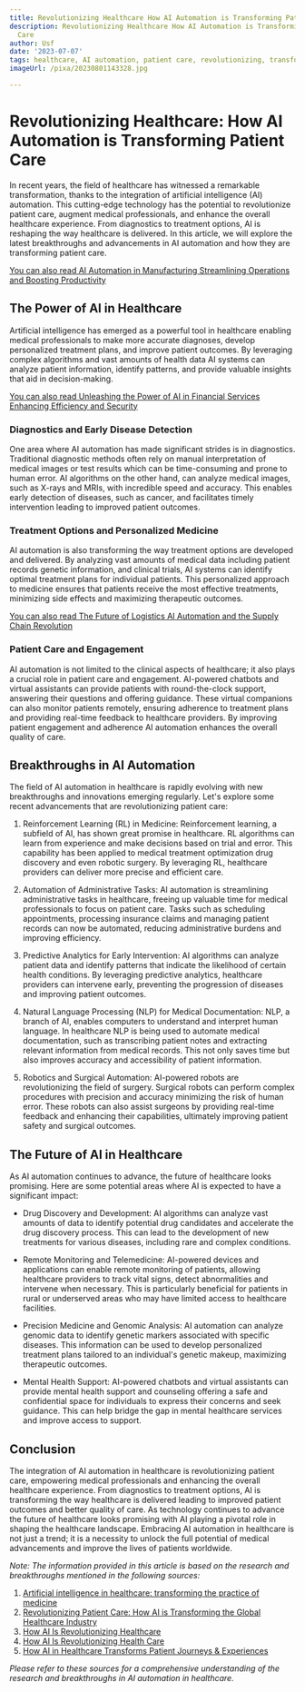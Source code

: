 ```yaml
---
title: Revolutionizing Healthcare How AI Automation is Transforming Patient Care
description: Revolutionizing Healthcare How AI Automation is Transforming Patient
  Care
author: Usf
date: '2023-07-07'
tags: healthcare, AI automation, patient care, revolutionizing, transforming
imageUrl: /pixa/20230801143328.jpg

---
```

# Revolutionizing Healthcare: How AI Automation is Transforming Patient Care

In recent years, the field of  healthcare has witnessed a remarkable transformation, thanks to the integration of artificial intelligence (AI) automation. This cutting-edge technology has the potential to revolutionize patient care, augment medical professionals, and  enhance the  overall healthcare experience. From diagnostics to treatment options, AI  is reshaping the way healthcare is  delivered. In this article, we will explore the  latest breakthroughs and advancements in AI automation and how they are transforming patient care.

[You can also read AI Automation  in Manufacturing Streamlining Operations and Boosting Productivity](AI%20Automation%20in%20Manufacturing%20Streamlining%20Operations%20and%20Boosting%20Productivity)


## The Power of AI  in Healthcare

Artificial intelligence has emerged as a powerful tool in  healthcare  enabling medical professionals to  make  more accurate diagnoses, develop personalized treatment plans, and improve patient outcomes. By leveraging  complex algorithms and vast amounts of health data AI systems can analyze  patient information, identify patterns, and provide valuable insights that aid in  decision-making.

[You can also read Unleashing the  Power of AI in Financial Services Enhancing Efficiency and Security](Unleashing%20the%20Power%20of%20AI%20in%20Financial%20Services%20Enhancing%20Efficiency%20and%20Security)


### Diagnostics and Early  Disease Detection

One area where AI automation has made significant strides is  in  diagnostics. Traditional diagnostic methods often rely on manual interpretation of medical images or test results which  can be time-consuming and prone to  human error. AI algorithms  on the other hand, can analyze medical images, such as X-rays and MRIs, with incredible speed and accuracy. This enables early detection  of diseases, such as cancer, and facilitates timely intervention leading to improved patient outcomes.

### Treatment Options and  Personalized Medicine

AI automation is  also transforming the way treatment options are developed and delivered. By analyzing  vast amounts of medical data including  patient records genetic  information, and clinical trials, AI systems can identify optimal  treatment  plans for  individual patients. This personalized approach to medicine ensures that  patients receive the most effective treatments, minimizing side effects and maximizing therapeutic outcomes.

[You can  also read The  Future of Logistics AI Automation and the Supply Chain Revolution](The%20Future%20of%20Logistics%20AI%20Automation%20and%20the%20Supply%20Chain%20Revolution)


### Patient Care and  Engagement

AI automation is not limited to the clinical aspects of healthcare; it also plays a crucial role in patient care and engagement. AI-powered chatbots and virtual assistants can provide patients with round-the-clock support, answering their questions and offering  guidance. These virtual companions can also monitor patients  remotely, ensuring adherence to treatment plans  and providing real-time feedback to healthcare providers. By improving patient engagement and adherence AI automation enhances the overall quality  of care.

## Breakthroughs in  AI Automation

The field of AI automation in healthcare is rapidly evolving  with new breakthroughs and  innovations emerging regularly. Let's explore some recent advancements that are revolutionizing patient care:

1. Reinforcement Learning (RL) in Medicine: Reinforcement learning, a subfield of AI, has shown great promise in healthcare. RL  algorithms can learn from experience and make decisions based on trial and  error. This capability has been applied to medical treatment optimization  drug discovery and even robotic surgery. By leveraging RL, healthcare providers can deliver more precise and efficient care.

2. Automation of Administrative Tasks: AI automation is streamlining administrative tasks in  healthcare, freeing up valuable time for medical  professionals to focus on patient care. Tasks such as scheduling appointments, processing  insurance claims and  managing patient records can now be automated, reducing administrative burdens and improving efficiency.

3. Predictive Analytics for Early  Intervention: AI algorithms can analyze patient data and identify patterns that  indicate the likelihood of certain health conditions. By leveraging predictive analytics,  healthcare providers can intervene early, preventing  the progression of diseases and improving patient outcomes.

4. Natural Language Processing (NLP) for Medical Documentation: NLP, a  branch of  AI,  enables computers  to  understand and interpret human language. In healthcare NLP is being used to automate medical documentation, such as transcribing patient notes and extracting relevant information from medical records. This not only saves time but also improves accuracy  and accessibility of patient information.

5. Robotics and Surgical  Automation: AI-powered  robots are revolutionizing the field of  surgery. Surgical robots can perform complex procedures with precision and accuracy minimizing the risk  of human error. These robots can also  assist surgeons by providing real-time feedback and enhancing their capabilities,  ultimately improving  patient safety and surgical outcomes.

## The Future of AI in Healthcare

As AI automation continues to advance, the future of healthcare looks promising. Here are some potential areas where AI is expected to have a significant impact:

- Drug Discovery and  Development: AI  algorithms can analyze vast amounts of data to identify potential drug candidates and accelerate the drug  discovery  process. This can lead to  the development of new treatments for various diseases,  including rare and complex conditions.

- Remote  Monitoring and Telemedicine: AI-powered  devices and applications can enable remote monitoring of patients, allowing healthcare providers to track  vital  signs, detect abnormalities and intervene when necessary. This is particularly beneficial  for patients in rural or underserved areas who may  have limited access to healthcare facilities.

- Precision Medicine and Genomic Analysis: AI automation can analyze  genomic data to identify  genetic markers associated with specific diseases.  This information can be used to develop personalized treatment plans tailored to an individual's genetic makeup, maximizing therapeutic outcomes.

- Mental Health  Support: AI-powered  chatbots and virtual  assistants can provide mental health support and counseling offering a safe and  confidential space for individuals to  express their concerns and seek guidance. This can help bridge the  gap  in mental healthcare services and improve access to support.

## Conclusion

The integration  of AI automation in healthcare is revolutionizing patient care, empowering medical professionals and enhancing  the overall healthcare experience. From diagnostics to treatment options, AI is transforming the way healthcare is delivered leading to improved patient outcomes and better quality of care. As technology continues to advance the future of healthcare looks promising  with AI playing a pivotal role in shaping the healthcare  landscape. Embracing AI automation in  healthcare  is not  just a trend; it  is a necessity to unlock the full potential of medical advancements and improve the lives  of patients worldwide.

*Note: The information  provided in this article is  based on the research and breakthroughs mentioned in the following sources:*

1. [Artificial intelligence in healthcare: transforming the practice  of medicine](https://www.ncbi.nlm.nih.gov/pmc/articles/PMC8285156/)
2.  [Revolutionizing Patient Care: How AI is Transforming the Global Healthcare Industry](https://fagenwasanni.com/news/revolutionizing-patient-care-how-ai-is-transforming-the-global-healthcare-industry/44179/)
3. [How  AI Is Revolutionizing Healthcare](https://www.usa.edu/blog/how-ai-is-revolutionizing-healthcare/)
4. [How AI Is Revolutionizing Health  Care](https://www.forbes.com/sites/forbestechcouncil/2020/01/15/how-ai-is-revolutionizing-health-care/?sh=55284096403c)
5. [How AI  in Healthcare Transforms Patient Journeys & Experiences](https://kizen.com/content/ai-ml/ai-in-healthcare/)

*Please refer to these sources for a comprehensive understanding of the research and breakthroughs in AI automation in healthcare.*